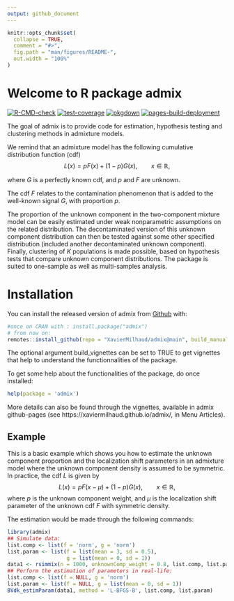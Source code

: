 ```yaml
---
output: github_document
---
```


<!-- README.md is generated from README.Rmd. Please edit that file -->

```r
knitr::opts_chunk$set(
  collapse = TRUE,
  comment = "#>",
  fig.path = "man/figures/README-",
  out.width = "100%"
)
```


# Welcome to R package admix

<!-- badges: start -->
[![R-CMD-check](https://github.com/XavierMilhaud/admix/actions/workflows/R-CMD-check.yaml/badge.svg)](https://github.com/XavierMilhaud/admix/actions/workflows/R-CMD-check.yaml)
[![test-coverage](https://github.com/XavierMilhaud/admix/actions/workflows/test-coverage.yaml/badge.svg)](https://github.com/XavierMilhaud/admix/actions/workflows/test-coverage.yaml)
[![pkgdown](https://github.com/XavierMilhaud/admix/actions/workflows/pkgdown.yaml/badge.svg)](https://github.com/XavierMilhaud/admix/actions/workflows/pkgdown.yaml)
[![pages-build-deployment](https://github.com/XavierMilhaud/admix/actions/workflows/pages/pages-build-deployment/badge.svg)](https://github.com/XavierMilhaud/admix/actions/workflows/pages/pages-build-deployment)

The goal of admix is to provide code for estimation, hypothesis testing and clustering methods in admixture models. 

We remind that an admixture model has the following cumulative distribution function (cdf)
$$
  L(x) = pF(x) + (1-p)G(x), \qquad x \in \mathbb{R},
$$

where $G$ is a perfectly known cdf, and $p$ and $F$ are unknown. 

The cdf $F$ relates to the contamination phenomenon that is added to the well-known signal $G$, with proportion $p$.

The proportion of the unknown component in the two-component mixture model can be easily estimated under weak nonparametric assumptions on the related distribution. The decontaminated version of this unknown component distribution can then be tested against some other specified distribution (included another decontaminated unknown component). Finally, clustering of $K$ populations is made possible, based on hypothesis tests that compare unknown component distributions. The package is suited to one-sample as well as multi-samples analysis. 

# Installation

<!-- You can install the released version of admix from [CRAN](https://CRAN.R-project.org) with: -->
You can install the released version of admix from [Github](https://github.com/XavierMilhaud/admix) with:

``` r
#once on CRAN with : install.package("admix")
# from now on:
remotes::install_github(repo = "XavierMilhaud/admix@main", build_manual = TRUE, build_vignettes = FALSE)
```

The optional argument build_vignettes can be set to TRUE to get vignettes that help to understand the functionnalities of the package.

To get some help about the functionalities of the package, do once installed:
``` r
help(package = 'admix')
```
More details can also be found through the vignettes, available in admix github-pages (see https://xaviermilhaud.github.io/admix/, in Menu Articles).


## Example

This is a basic example which shows you how to estimate the unknown component proportion and the localization shift parameters in an admixture model where the unknown component density is assumed to be symmetric. In practice, the cdf $L$ is given by
$$
L(x) = p F(x-\mu) + (1-p) G(x), \qquad x \in \mathbb{R},
$$
where $p$ is the unknown component weight, and $\mu$ is the localization shift parameter of the unknown cdf $F$ with symmetric density.

The estimation would be made through the following commands:
```r
library(admix)
## Simulate data:
list.comp <- list(f = 'norm', g = 'norm')
list.param <- list(f = list(mean = 3, sd = 0.5),
                   g = list(mean = 0, sd = 1))
data1 <- rsimmix(n = 1000, unknownComp_weight = 0.8, list.comp, list.param)[['mixt.data']]
## Perform the estimation of parameters in real-life:
list.comp <- list(f = NULL, g = 'norm')
list.param <- list(f = NULL, g = list(mean = 0, sd = 1))
BVdk_estimParam(data1, method = 'L-BFGS-B', list.comp, list.param)
```

<!-- badges: end -->
